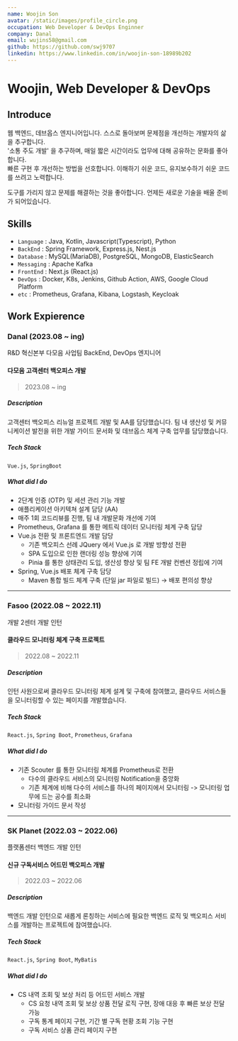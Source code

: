 ```yaml
---
name: Woojin Son
avatar: /static/images/profile_circle.png
occupation: Web Developer & DevOps Enginner
company: Danal
email: wujins58@gmail.com
github: https://github.com/swj9707
linkedin: https://www.linkedin.com/in/woojin-son-18989b202
---
```


# Woojin, Web Developer & DevOps

## Introduce

웹 백엔드, 데브옵스 엔지니어입니다. 스스로 돌아보며 문제점을 개선하는 개발자의 삶을 추구합니다.  
'소통 주도 개발' 을 추구하며, 매일 짧은 시간이라도 업무에 대해 공유하는 문화를 좋아합니다.  
빠른 구현 후 개선하는 방법을 선호합니다. 이해하기 쉬운 코드, 유지보수하기 쉬운 코드를 쓰려고 노력합니다.

도구를 가리지 않고 문제를 해결하는 것을 좋아합니다. 언제든 새로운 기술을 배울 준비가 되어있습니다.

## Skills

- `Language` : Java, Kotlin, Javascript(Typescript), Python
- `BackEnd` : Spring Framework, Express.js, Nest.js
- `Database` : MySQL(MariaDB), PostgreSQL, MongoDB, ElasticSearch
- `Messaging` : Apache Kafka
- `FrontEnd` : Next.js (React.js)
- `DevOps` : Docker, K8s, Jenkins, Github Action, AWS, Google Cloud Platform
- `etc` : Prometheus, Grafana, Kibana, Logstash, Keycloak

## Work Expierence

### Danal (2023.08 ~ ing)

R&D 혁신본부 다모음 사업팀 BackEnd, DevOps 엔지니어

#### 다모음 고객센터 백오피스 개발

> 2023.08 ~ ing

##### Description

고객센터 백오피스 리뉴얼 프로젝트 개발 및 AA를 담당했습니다.
팀 내 생산성 및 커뮤니케이션 발전을 위한 개발 가이드 문서화 및 데브옵스 체계 구축 업무를 담당했습니다.

##### Tech Stack

`Vue.js`, `SpringBoot`

##### What did I do

- 2단계 인증 (OTP) 및 세션 관리 기능 개발
- 애플리케이션 아키텍쳐 설계 담당 (AA)
- 매주 1회 코드리뷰를 진행, 팀 내 개발문화 개선에 기여
- Prometheus, Grafana 를 통한 메트릭 데이터 모니터링 체계 구축 담당
- Vue.js 전환 및 프론트엔드 개발 담당
  - 기존 백오피스 선례 JQuery 에서 Vue.js 로 개발 방향성 전환
  - SPA 도입으로 인한 랜더링 성능 향상에 기여
  - Pinia 를 통한 상태관리 도입, 생산성 향상 및 팀 FE 개발 컨벤션 정립에 기여
- Spring, Vue.js 배포 체계 구축 담당
  - Maven 통합 빌드 체계 구축 (단일 jar 파일로 빌드) → 배포 편의성 향상

---

### Fasoo (2022.08 ~ 2022.11)

개발 2센터 개발 인턴

#### 클라우드 모니터링 체계 구축 프로젝트

> 2022.08 ~ 2022.11

##### Description

인턴 사원으로써 클라우드 모니터링 체계 설계 및 구축에 참여했고, 클라우드 서비스들을 모니터링할 수 있는 페이지를 개발했습니다.

##### Tech Stack

`React.js`, `Spring Boot`, `Prometheus`, `Grafana`

##### What did I do

- 기존 Scouter 를 통한 모니터링 체계를 Prometheus로 전환
  - 다수의 클라우드 서비스의 모니터링 Notification을 중앙화
  - 기존 체계에 비해 다수의 서비스를 하나의 페이지에서 모니터링 -> 모니터링 업무에 드는 공수를 최소화
- 모니터링 가이드 문서 작성

---

### SK Planet (2022.03 ~ 2022.06)

플랫폼센터 백엔드 개발 인턴

#### 신규 구독서비스 어드민 백오피스 개발

> 2022.03 ~ 2022.06

##### Description

백엔드 개발 인턴으로 새롭게 론칭하는 서비스에 필요한 백엔드 로직 및 백오피스 서비스를 개발하는 프로젝트에 참여했습니다.

##### Tech Stack

`React.js`, `Spring Boot`, `MyBatis`

##### What did I do

- CS 내역 조회 및 보상 처리 등 어드민 서비스 개발
  - CS 요청 내역 조회 및 보상 상품 전달 로직 구현, 장애 대응 후 빠른 보상 전달 가능
  - 구독 통계 페이지 구현, 기간 별 구독 현황 조회 기능 구현
  - 구독 서비스 상품 관리 페이지 구현
